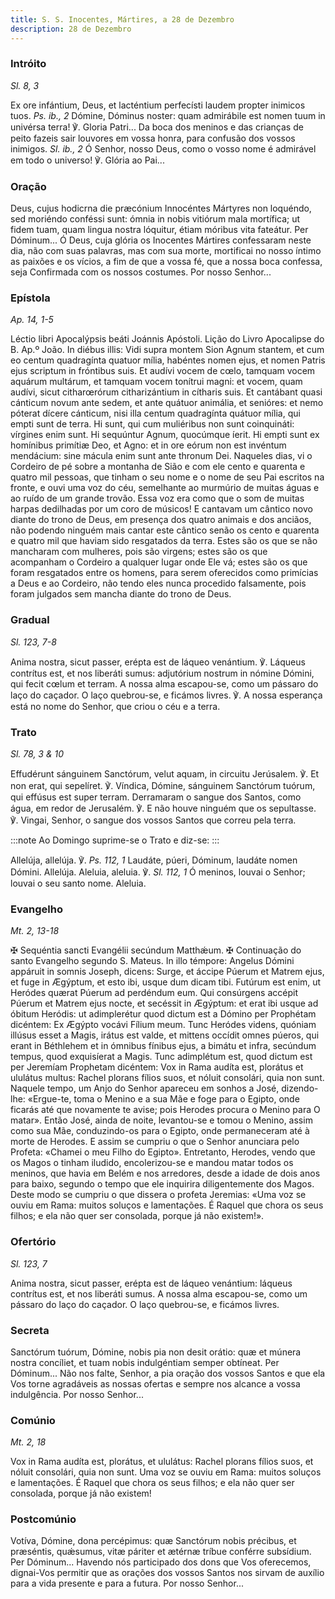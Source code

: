 ```yaml
---
title: S. S. Inocentes, Mártires, a 28 de Dezembro
description: 28 de Dezembro
---
```


### Intróito

<em>Sl. 8, 3</em>

<div class="side-by-side not-content">
  <span>
    Ex ore infántium, Deus, et lacténtium perfecísti laudem propter inimicos
    tuos. <em>Ps. ib., 2</em> Dómine, Dóminus noster: quam admirábile est nomen
    tuum in univérsa terra! ℣. Gloria Patri...
  </span>
  <span>
    Da boca dos meninos e das crianças de peito fazeis sair louvores em vossa
    honra, para confusão dos vossos inimigos. <em>Sl. ib., 2</em> Ó Senhor,
    nosso Deus, como o vosso nome é admirável em todo o universo! ℣. Glória ao
    Pai...
  </span>
</div>

### Oração

<div class="side-by-side not-content">
  <span>
    Deus, cujus hodicrna die præcónium Innocéntes Mártyres non loquéndo, sed
    moriéndo conféssi sunt: ómnia in nobis vitiórum mala mortífica; ut fidem
    tuam, quam lingua nostra lóquitur, étiam móribus vita fateátur. Per
    Dóminum...
  </span>
  <span>
    Ó Deus, cuja glória os Inocentes Mártires confessaram neste dia, não com
    suas palavras, mas com sua morte, mortificai no nosso íntimo as paixões e os
    vícios, a fim de que a vossa fé, que a nossa boca confessa, seja Confirmada
    com os nossos costumes. Por nosso Senhor...
  </span>
</div>

### Epístola

<em>Ap. 14, 1-5</em>

<div class="side-by-side not-content">
  <span>Léctio libri Apocalýpsis beáti Joánnis Apóstoli.</span>
  <span>Lição do Livro Apocalipse do B. Ap.º João.</span>
  <span>
    In diébus illis: Vidi supra montem Sion Agnum stantem, et cum eo centum
    quadragínta quatuor mília, habéntes nomen ejus, et nomen Patris ejus
    scriptum in fróntibus suis. Et audívi vocem de cœlo, tamquam vocem aquárum
    multárum, et tamquam vocem tonítrui magni: et vocem, quam audívi, sicut
    citharœrórum citharizántium in cítharis suis. Et cantábant quasi cánticum
    novum ante sedem, et ante quátuor animália, et senióres: et nemo póterat
    dícere cánticum, nisi illa centum quadragínta quátuor mília, qui empti sunt
    de terra. Hi sunt, qui cum muliéribus non sunt coinquináti: vírgines enim
    sunt. Hi sequúntur Agnum, quocúmque íerit. Hi empti sunt ex homínibus
    primítiæ Deo, et Agno: et in ore eórum non est invéntum mendácium: sine
    mácula enim sunt ante thronum Dei.
  </span>
  <span>
    Naqueles dias, vi o Cordeiro de pé sobre a montanha de Sião e com ele cento
    e quarenta e quatro mil pessoas, que tinham o seu nome e o nome de seu Pai
    escritos na fronte, e ouvi uma voz do céu, semelhante ao murmúrio de muitas
    águas e ao ruído de um grande trovão. Essa voz era como que o som de muitas
    harpas dedilhadas por um coro de músicos! E cantavam um cântico novo diante
    do trono de Deus, em presença dos quatro animais e dos anciãos, não podendo
    ninguém mais cantar este cântico senão os cento e quarenta e quatro mil que
    haviam sido resgatados da terra. Estes são os que se não mancharam com
    mulheres, pois são virgens; estes são os que acompanham o Cordeiro a
    qualquer lugar onde Ele vá; estes são os que foram resgatados entre os
    homens, para serem oferecidos como primícias a Deus e ao Cordeiro, não tendo
    eles nunca procedido falsamente, pois foram julgados sem mancha diante do
    trono de Deus.
  </span>
</div>

### Gradual

<em>Sl. 123, 7-8</em>

<div class="side-by-side not-content">
  <span>
    Anima nostra, sicut passer, erépta est de láqueo venántium. ℣. Láqueus
    contrítus est, et nos liberáti sumus: adjutórium nostrum in nómine Dómini,
    qui fecit cœlum et terram.
  </span>
  <span>
    A nossa alma escapou-se, como um pássaro do laço do caçador. O laço
    quebrou-se, e ficámos livres. ℣. A nossa esperança está no nome do Senhor,
    que criou o céu e a terra.
  </span>
</div>

### Trato

<em>Sl. 78, 3 & 10</em>

<div class="side-by-side not-content">
  <span>
    Effudérunt sánguinem Sanctórum, velut aquam, in circuitu Jerúsalem. ℣. Et
    non erat, qui sepelíret. ℣. Víndica, Dómine, sánguinem Sanctórum tuórum, qui
    effúsus est super terram.
  </span>
  <span>
    Derramaram o sangue dos Santos, como água, em redor de Jerusalém. ℣. E não
    houve ninguém que os sepultasse. ℣. Vingai, Senhor, o sangue dos vossos
    Santos que correu pela terra.
  </span>
</div>

:::note
Ao Domingo suprime-se o Trato e diz-se:
:::

<div class="side-by-side not-content">
  <span>
    Allelúja, allelúja. ℣. <em>Ps. 112, 1</em> Laudáte, púeri, Dóminum, laudáte
    nomen Dómini. Allelúja.
  </span>
  <span>
    Aleluia, aleluia. ℣. <em>Sl. 112, 1</em> Ó meninos, louvai o Senhor; louvai
    o seu santo nome. Aleluia.
  </span>
</div>

### Evangelho

<em>Mt. 2, 13-18</em>

<div class="side-by-side not-content">
  <span>
    <span class="text-red-500">✠</span> Sequéntia sancti Evangélii secúndum
    Matthǽum.
  </span>
  <span>
    <span class="text-red-500">✠</span> Continuação do santo Evangelho segundo
    S. Mateus.
  </span>
  <span>
    In illo témpore: Angelus Dómini appáruit in somnis Joseph, dicens: Surge, et
    áccipe Púerum et Matrem ejus, et fuge in Ægýptum, et esto ibi, usque dum
    dicam tibi. Futúrum est enim, ut Heródes quærat Púerum ad perdéndum eum. Qui
    consúrgens accépit Púerum et Matrem ejus nocte, et secéssit in Ægýptum: et
    erat ibi usque ad óbitum Heródis: ut adimplerétur quod dictum est a Dómino
    per Prophétam dicéntem: Ex Ægýpto vocávi Fílium meum. Tunc Heródes videns,
    quóniam illúsus esset a Magis, irátus est valde, et mittens occídit omnes
    púeros, qui erant in Béthlehem et in ómnibus fínibus ejus, a bimátu et
    infra, secúndum tempus, quod exquisíerat a Magis. Tunc adimplétum est, quod
    dictum est per Jeremíam Prophetam dicéntem: Vox in Rama audíta est, plorátus
    et ululátus multus: Rachel plorans fílios suos, et nóluit consolári, quia
    non sunt.
  </span>
  <span>
    Naquele tempo, um Anjo do Senhor apareceu em sonhos a José, dizendo-lhe:
    «Ergue-te, toma o Menino e a sua Mãe e foge para o Egipto, onde ficarás até
    que novamente te avise; pois Herodes procura o Menino para O matar». Então
    José, ainda de noite, levantou-se e tomou o Menino, assim como sua Mãe,
    conduzindo-os para o Egipto, onde permaneceram até à morte de Herodes. E
    assim se cumpriu o que o Senhor anunciara pelo Profeta: «Chamei o meu Filho
    do Egipto». Entretanto, Herodes, vendo que os Magos o tinham iludido,
    encolerizou-se e mandou matar todos os meninos, que havia em Belém e nos
    arredores, desde a idade de dois anos para baixo, segundo o tempo que ele
    inquirira diligentemente dos Magos. Deste modo se cumpriu o que dissera o
    profeta Jeremias: «Uma voz se ouviu em Rama: muitos soluços e lamentações. É
    Raquel que chora os seus filhos; e ela não quer ser consolada, porque já não
    existem!».
  </span>
</div>

### Ofertório

<em>Sl. 123, 7</em>

<div class="side-by-side not-content">
  <span>
    Anima nostra, sicut passer, erépta est de láqueo venántium: láqueus
    contrítus est, et nos liberáti sumus.
  </span>
  <span>
    A nossa alma escapou-se, como um pássaro do laço do caçador. O laço
    quebrou-se, e ficámos livres.
  </span>
</div>

### Secreta

<div class="side-by-side not-content">
  <span>
    Sanctórum tuórum, Dómine, nobis pia non desit orátio: quæ et múnera nostra
    concíliet, et tuam nobis indulgéntiam semper obtíneat. Per Dóminum...
  </span>
  <span>
    Não nos falte, Senhor, a pia oração dos vossos Santos e que ela Vos torne
    agradáveis as nossas ofertas e sempre nos alcance a vossa indulgência. Por
    nosso Senhor...
  </span>
</div>

### Comúnio

<em>Mt. 2, 18</em>

<div class="side-by-side not-content">
  <span>
    Vox in Rama audíta est, plorátus, et ululátus: Rachel plorans fílios suos,
    et nóluit consolári, quia non sunt.
  </span>
  <span>
    Uma voz se ouviu em Rama: muitos soluços e lamentações. É Raquel que chora
    os seus filhos; e ela não quer ser consolada, porque já não existem!
  </span>
</div>

### Postcomúnio

<div class="side-by-side not-content">
  <span>
    Votíva, Dómine, dona percépimus: quæ Sanctórum nobis précibus, et præséntis,
    quǽsumus, vitæ páriter et ætérnæ tríbue conférre subsídium. Per Dóminum...
  </span>
  <span>
    Havendo nós participado dos dons que Vos oferecemos, dignai-Vos permitir que
    as orações dos vossos Santos nos sirvam de auxílio para a vida presente e
    para a futura. Por nosso Senhor...
  </span>
</div>
